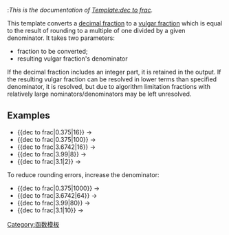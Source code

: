 <noinclude>:''This is the documentation of [[Template:dec to frac]].''</noinclude>

{{Intricate template}}

This template converts a [[decimal fraction]] to a [[vulgar fraction]] which is equal to the result of rounding to a multiple of one divided by a given denominator.  It takes two parameters:
*fraction to be converted;
*resulting vulgar fraction's denominator

If the decimal fraction includes an integer part, it is retained in the output.  If the resulting vulgar fraction can be resolved in lower terms than specified denominator, it is resolved, but due to algorithm limitation fractions with relatively large nominators/denominators may be left unresolved.

==Examples==
*<nowiki>{{dec to frac|0.375|16}}</nowiki>&nbsp;&rarr; {{dec to frac|0.375|16}}
*<nowiki>{{dec to frac|0.375|100}}</nowiki>&nbsp;&rarr; {{dec to frac|0.375|100}}
*<nowiki>{{dec to frac|3.6742|16}}</nowiki>&nbsp;&rarr; {{dec to frac|3.6742|16}}
*<nowiki>{{dec to frac|3.99|8}}</nowiki>&nbsp;&rarr; {{dec to frac|3.99|8}}
*<nowiki>{{dec to frac|3.1|2}}</nowiki>&nbsp;&rarr; {{dec to frac|3.1|2}}

To reduce rounding errors, increase the denominator:
*<nowiki>{{dec to frac|0.375|1000}}</nowiki>&nbsp;&rarr; {{dec to frac|0.375|1000}}
*<nowiki>{{dec to frac|3.6742|64}}</nowiki>&nbsp;&rarr; {{dec to frac|3.6742|64}}
*<nowiki>{{dec to frac|3.99|80}}</nowiki>&nbsp;&rarr; {{dec to frac|3.99|80}}
*<nowiki>{{dec to frac|3.1|10}}</nowiki>&nbsp;&rarr; {{dec to frac|3.1|10}}

<includeonly>[[Category:函数模板]]</includeonly>